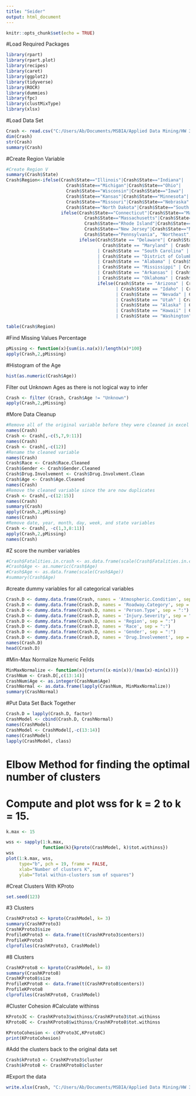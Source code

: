 ```yaml
---
title: "Seider"
output: html_document
---
```


```r
knitr::opts_chunk$set(echo = TRUE)
```
#Load Required Packages
```r
library(rpart)
library(rpart.plot)
library(recipes)
library(caret)
library(ggplot2)
library(tidyverse)
library(ROCR)
library(dummies)
library(fpc)
library(clustMixType)
library(xlsx)

```
#Load Data Set
```r

Crash <- read.csv("C:/Users/Ab/Documents/MSBIA/Applied Data Mining/HW 3/Data/crash_clean.csv")
dim(Crash)
str(Crash)
summary(Crash)
```
#Create Region Variable
```r
#Create Region V
summary(Crash$State)
Crash$Region<-ifelse(Crash$State=="Illinois"|Crash$State=="Indiana"|
                       Crash$State=="Michigan"|Crash$State=="Ohio"|
                       Crash$State=="Wisconsin"|Crash$State=="Iowa"|
                       Crash$State=="Kansas"|Crash$State=="Minnesota"|
                       Crash$State=="Missouri"|Crash$State=="Nebraska"|
                       Crash$State=="North Dakota"|Crash$State=="South Dakota","Midwest",
                     ifelse(Crash$State=="Connecticut"|Crash$State=="Maine"|
                              Crash$State=="Massachusetts"|Crash$State=="New Hampshire"|
                              Crash$State=="Rhode Island"|Crash$State=="Vermont"|
                              Crash$State=="New Jersey"|Crash$State=="New York"|
                              Crash$State=="Pennsylvania", "Northeast",
                            ifelse(Crash$State == "Delaware"| Crash$State =="Florida" | Crash$State == "Georgia" |
                                     Crash$State == "Maryland" | Crash$State == "North Carolina"
                                   | Crash$State == "South Carolina" | Crash$State == "Virginia"
                                   | Crash$State == "District of Columbia" | Crash$State == "West Virginia"
                                   | Crash$State == "Alabama" | Crash$State == "Kentucky"
                                   | Crash$State == "Mississippi" | Crash$State == "Tennessee"
                                   | Crash$State == "Arkansas" | Crash$State == "Louisiana" 
                                   | Crash$State == "Oklahoma" | Crash$State == "Texas", "South",
                                   ifelse(Crash$State == "Arizona" | Crash$State == "Colorado"
                                          | Crash$State == "Idaho" | Crash$State == "Montana"
                                          | Crash$State == "Nevada" | Crash$State == "New Mexico" 
                                          | Crash$State == "Utah" | Crash$State == "Wyoming"
                                          | Crash$State == "Alaska" | Crash$State == "California"
                                          | Crash$State == "Hawaii" | Crash$State == "Oregon"
                                          | Crash$State == "Washington","West","NA"))))

table(Crash$Region)
```
#Find Missing Values Percentage
```r
pMissing <- function(x){sum(is.na(x))/length(x)*100} 
apply(Crash,2,pMissing)
```
#Histogram of the Age
```r
hist(as.numeric(Crash$Age))
```
Filter out Unknown Ages as there is not logical way to infer
```r
Crash <- filter (Crash, Crash$Age != "Unknown")
apply(Crash,2,pMissing)
```
#More Data Cleanup
```r
#Remove all of the original variable before they were cleaned in excel
names(Crash)
Crash <- Crash[,-c(5,7,9:11)]
names(Crash)
Crash <- Crash[,-c(12)]
#Rename the cleaned variable
names(Crash)
Crash$Race <- Crash$Race.Cleaned
Crash$Gender <- Crash$Gender.Cleaned
Crash$Drug.Involvement <- Crash$Drug.Involvment.Clean
Crash$Age <- Crash$Age.Cleaned
names(Crash)
#Remove the cleaned variable since the are now duplicates
Crash <- Crash[,-c(12:15)]
names(Crash)
summary(Crash)
apply(Crash,2,pMissing)
names(Crash)
#Remove date, year, month, day, week, and state variables
Crash <- Crash[, -c(1,3,8:11)]
apply(Crash,2,pMissing)
names(Crash)
```

#Z score the number variables
```r
#Crash$Fatalities.in.crash <- as.data.frame(scale(Crash$Fatalities.in.crash))
#Crash$Age <- as.numeric(Crash$Age)
#Crash$Age <- as.data.frame(scale(Crash$Age))
#summary(Crash$Age)
```

#create dummy variables for all categorical variables
```r
Crash.D <- dummy.data.frame(Crash, names = 'Atmospheric.Condition', sep = ":")
Crash.D <- dummy.data.frame(Crash.D, names = 'Roadway.Category', sep = ":")
Crash.D <- dummy.data.frame(Crash.D, names = 'Person.Type', sep = ":")
Crash.D <- dummy.data.frame(Crash.D, names = 'Injury.Severity', sep = ":")
Crash.D <- dummy.data.frame(Crash.D, names = 'Region', sep = ":")
Crash.D <- dummy.data.frame(Crash.D, names = 'Race', sep = ":")
Crash.D <- dummy.data.frame(Crash.D, names = 'Gender', sep = ":")
Crash.D <- dummy.data.frame(Crash.D, names = 'Drug.Involvement', sep = ":")
names(Crash.D)
head(Crash.D)
```

#Min-Max Normalize Numeric Feilds
```r
MinMaxNormalize <- function(x){return((x-min(x))/(max(x)-min(x)))}
CrashNum <- Crash.D[,c(13:14)]
CrashNum$Age <- as.integer(CrashNum$Age)
CrashNormal <- as.data.frame(lapply(CrashNum, MinMaxNormalize))
summary(CrashNormal)
```
#Put Data Set Back Together
```R
Crash.D = lapply(Crash.D, factor)
CrashModel <- cbind(Crash.D, CrashNormal)
names(CrashModel)
CrashModel <- CrashModel[,-c(13:14)]
names(CrashModel)
lapply(CrashModel, class)
```

# Elbow Method for finding the optimal number of clusters
# Compute and plot wss for k = 2 to k = 15.
```r
k.max <- 15

wss <- sapply(1:k.max, 
              function(k){kproto(CrashModel, k)$tot.withinss})
wss
plot(1:k.max, wss,
     type="b", pch = 19, frame = FALSE, 
     xlab="Number of clusters K",
     ylab="Total within-clusters sum of squares")
```
#Creat Clusters With KProto
```r
set.seed(123)
```
#3 Clusters
```r
CrashKProto3 <- kproto(CrashModel, k= 3)
summary(CrashKProto3)
CrashKProto3$size
ProfileKProto3 <- data.frame(t(CrashKProto3$centers))
ProfileKProto3
clprofiles(CrashKProto3, CrashModel)


```
#8 Clusters
```r
CrashKProto8 <- kproto(CrashModel, k= 8)
summary(CrashKProto8)
CrashKProto8$size
ProfileKProto8 <- data.frame(t(CrashKProto8$centers))
ProfileKProto8
clprofiles(CrashKProto8, CrashModel)


```

#Cluster Cohesion
#Calculate withinss

```r
KProto3C <- CrashKProto3$withinss/CrashKProto3$tot.withinss
KProto8C <- CrashKProto8$withinss/CrashKProto8$tot.withinss

KProtoCohesion <- c(KProto3C,KProto8C)
print(KProtoCohesion)
```

#Add the clusters back to the original data set
```r
Crash$kProto3 <- CrashKProto3$cluster
Crash$kProto8 <- CrashKProto8$cluster
```

#Export the data
```r
write.xlsx(Crash, "C:/Users/Ab/Documents/MSBIA/Applied Data Mining/HW 3/Data/CrashCluster.xlsx")
```